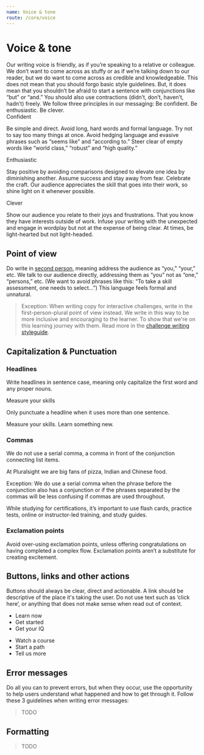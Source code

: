 ```yaml
---
name: Voice & tone
route: /core/voice
---
```




# Voice & tone

<Intro>
  Our writing voice is friendly, as if you’re speaking to a relative or
  colleague. We don’t want to come across as stuffy or as if we’re talking down
  to our reader, but we do want to come across as credible and knowledgeable.
  This does not mean that you should forgo basic style guidelines. But, it does
  mean that you shouldn’t be afraid to start a sentence with conjunctions like
  “but” or “and.” You should also use contractions (didn’t, don’t, haven’t,
  hadn’t) freely.
</Intro>

<Intro>
  We follow three principles in our messaging: Be confident. Be enthusiastic.
  Be clever.
</Intro>

<EqualColumnLayout count={EqualColumnLayout.counts.three}>
  <div>
    <PrincipleHeader>Confident</PrincipleHeader>
    <P>Be simple and direct. Avoid long, hard words and formal language. Try not to say too many things at once. Avoid hedging language and evasive phrases such as “seems like” and “according to.” Steer clear of empty words like “world class,” “robust” and “high quality.”</P>
  </div>

  <div>
    <PrincipleHeader>Enthusiastic</PrincipleHeader>
    <P>Stay positive by avoiding comparisons designed to elevate one idea by diminishing another. Assume success and stay away from fear. Celebrate the craft. Our audience appreciates the skill that goes into their work, so shine light on it whenever possible.</P>
  </div>

  <div>
    <PrincipleHeader>Clever</PrincipleHeader>
    <P>Show our audience you relate to their joys and frustrations. That you know they have interests outside of work. Infuse your writing with the unexpected and engage in wordplay but not at the expense of being clear. At times, be light-hearted but not light-headed.</P>
  </div>
</EqualColumnLayout>


## Point of view

Do write in [second person](https://en.wikipedia.org/wiki/Narration#Second-person),
meaning address the audience as “you,” “your,” etc. We talk to our audience
directly, addressing them as “you” not as “one,” “persons,” etc. (We want to
avoid phrases like this: “To take a skill assessment, one needs to select…”)
This language feels formal and unnatural.

> Exception: When writing copy for interactive challenges, write in the
> first-person-plural point of view instead. We write in this way to be more
> inclusive and encouraging to the learner. To show that we're on this learning
> journey with them. Read more in the [challenge writing styleguide](https://github.com/ps-dev/interactive-courses/wiki/Challenge-Writing-Styleguide).

## Capitalization & Punctuation

<EqualColumnLayout count={EqualColumnLayout.counts.two}>
  <div>
    <Heading size={Heading.sizes.medium}>
      <h3>Headlines</h3>
    </Heading>
    <P>
      Write headlines in sentence case, meaning only capitalize the first word
      and any proper nouns.
    </P>
  </div>
  <Quote>Measure your skills</Quote>
</EqualColumnLayout>

<EqualColumnLayout count={EqualColumnLayout.counts.two}>
  <P>Only punctuate a headline when it uses more than one sentence.</P>
  <Quote>Measure your skills. Learn something new.</Quote>
</EqualColumnLayout>

<EqualColumnLayout count={EqualColumnLayout.counts.two}>
  <div>
    <Heading size={Heading.sizes.medium}>
      <h3>Commas</h3>
    </Heading>
    <P>
      We do not use a serial comma, a comma in front of the conjunction
      connecting list items.
    </P>
  </div>
  <Quote>At Pluralsight we are big fans of pizza, Indian and Chinese food.</Quote>
</EqualColumnLayout>

<EqualColumnLayout count={EqualColumnLayout.counts.two}>
  <P>
    Exception: We do use a serial comma when the phrase before the conjunction
    also has a conjunction or if the phrases separated by the commas will be
    less confusing if commas are used throughout.
  </P>
  <Quote>
    While studying for certifications, it’s important to use flash cards,
    practice tests, online or instructor-led training, and study guides.
  </Quote>
</EqualColumnLayout>

### Exclamation points

Avoid over-using exclamation points, unless offering congratulations on having
completed a complex flow. Exclamation points aren’t a substitute for
creating excitement.

## Buttons, links and other actions

<EqualColumnLayout count={EqualColumnLayout.counts.two}>
  <P>
    Buttons should always be clear, direct and actionable. A link should be
    descriptive of the place it's taking the user. Do not use text such as
    ‘click here’, or anything that does not make sense when read out of context.
  </P>

  <Quote>
    <ul>
      <li>Learn now</li>
      <li>Get started</li>
      <li>Get your IQ</li>
    </ul>
    <ul>
      <li>Watch a course</li>
      <li>Start a path</li>
      <li>Tell us more</li>
    </ul>
  </Quote>
</EqualColumnLayout>

## Error messages

Do all you can to prevent errors, but when they occur, use the opportunity to
help users understand what happened and how to get through it. Follow these 3
guidelines when writing error messages:

> TODO

## Formatting

> TODO
